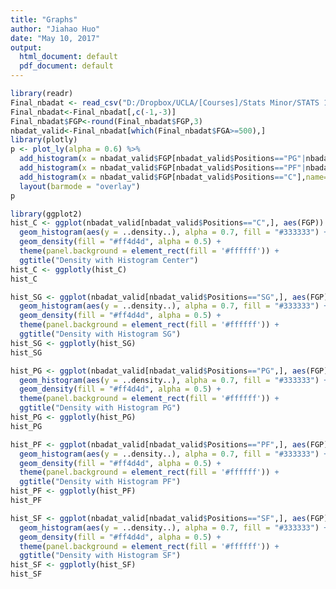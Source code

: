 ---
title: "Graphs"
author: "Jiahao Huo"
date: "May 10, 2017"
output:
  html_document: default
  pdf_document: default
---

```{r}
library(readr)
Final_nbadat <- read_csv("D:/Dropbox/UCLA/[Courses]/Stats Minor/STATS 199/199 Research/Final_nbadat.csv")
Final_nbadat<-Final_nbadat[,c(-1,-3)]
Final_nbadat$FGP<-round(Final_nbadat$FGP,3)
nbadat_valid<-Final_nbadat[which(Final_nbadat$FGA>=500),]
library(plotly)
p <- plot_ly(alpha = 0.6) %>%
  add_histogram(x = nbadat_valid$FGP[nbadat_valid$Positions=="PG"|nbadat_valid$Positions=="SG"],name='Guards') %>%
  add_histogram(x = nbadat_valid$FGP[nbadat_valid$Positions=="PF"|nbadat_valid$Positions=="SF"],name='Forwards') %>%
  add_histogram(x = nbadat_valid$FGP[nbadat_valid$Positions=="C"],name='Centers') %>%
  layout(barmode = "overlay")
p

library(ggplot2)
hist_C <- ggplot(nbadat_valid[nbadat_valid$Positions=="C",], aes(FGP)) + 
  geom_histogram(aes(y = ..density..), alpha = 0.7, fill = "#333333") + 
  geom_density(fill = "#ff4d4d", alpha = 0.5) + 
  theme(panel.background = element_rect(fill = '#ffffff')) + 
  ggtitle("Density with Histogram Center")
hist_C <- ggplotly(hist_C)
hist_C

hist_SG <- ggplot(nbadat_valid[nbadat_valid$Positions=="SG",], aes(FGP)) + 
  geom_histogram(aes(y = ..density..), alpha = 0.7, fill = "#333333") + 
  geom_density(fill = "#ff4d4d", alpha = 0.5) + 
  theme(panel.background = element_rect(fill = '#ffffff')) +
  ggtitle("Density with Histogram SG")
hist_SG <- ggplotly(hist_SG)
hist_SG

hist_PG <- ggplot(nbadat_valid[nbadat_valid$Positions=="PG",], aes(FGP)) + 
  geom_histogram(aes(y = ..density..), alpha = 0.7, fill = "#333333") + 
  geom_density(fill = "#ff4d4d", alpha = 0.5) + 
  theme(panel.background = element_rect(fill = '#ffffff')) +
  ggtitle("Density with Histogram PG")
hist_PG <- ggplotly(hist_PG)
hist_PG

hist_PF <- ggplot(nbadat_valid[nbadat_valid$Positions=="PF",], aes(FGP)) + 
  geom_histogram(aes(y = ..density..), alpha = 0.7, fill = "#333333") + 
  geom_density(fill = "#ff4d4d", alpha = 0.5) + 
  theme(panel.background = element_rect(fill = '#ffffff')) +
  ggtitle("Density with Histogram PF")
hist_PF <- ggplotly(hist_PF)
hist_PF

hist_SF <- ggplot(nbadat_valid[nbadat_valid$Positions=="SF",], aes(FGP)) + 
  geom_histogram(aes(y = ..density..), alpha = 0.7, fill = "#333333") + 
  geom_density(fill = "#ff4d4d", alpha = 0.5) + 
  theme(panel.background = element_rect(fill = '#ffffff')) +
  ggtitle("Density with Histogram SF")
hist_SF <- ggplotly(hist_SF)
hist_SF
```

